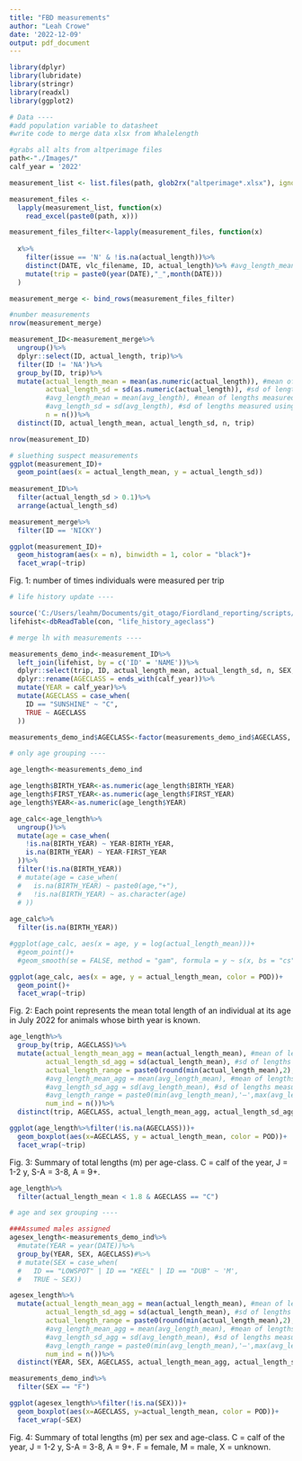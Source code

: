 ```yaml
---
title: "FBD measurements"
author: "Leah Crowe"
date: '2022-12-09'
output: pdf_document
---
```


```r
library(dplyr)
library(lubridate)
library(stringr)
library(readxl)
library(ggplot2)

# Data ----
#add population variable to datasheet
#write code to merge data xlsx from Whalelength

#grabs all alts from altperimage files
path<-"./Images/"
calf_year = '2022'

measurement_list <- list.files(path, glob2rx("altperimage*.xlsx"), ignore.case = TRUE, recursive = TRUE)

measurement_files <-
  lapply(measurement_list, function(x)
    read_excel(paste0(path, x)))

measurement_files_filter<-lapply(measurement_files, function(x)
  
  x%>%
    filter(issue == 'N' & !is.na(actual_length))%>%
    distinct(DATE, vlc_filename, ID, actual_length)%>% #avg_length_mean, avg_length_sd)
    mutate(trip = paste0(year(DATE),"_",month(DATE)))
  )

measurement_merge <- bind_rows(measurement_files_filter)

#number measurements
nrow(measurement_merge)

measurement_ID<-measurement_merge%>%
  ungroup()%>%
  dplyr::select(ID, actual_length, trip)%>%
  filter(ID != 'NA')%>%
  group_by(ID, trip)%>%
  mutate(actual_length_mean = mean(as.numeric(actual_length)), #mean of lengths measured using altitude at exact time
         actual_length_sd = sd(as.numeric(actual_length)), #sd of lengths measured using altitude at exact time
         #avg_length_mean = mean(avg_length), #mean of lengths measured using averaged altitude +/- 2 sec from exact time
         #avg_length_sd = sd(avg_length), #sd of lengths measured using averaged altitude +/- 2 sec from exact time
         n = n())%>%
  distinct(ID, actual_length_mean, actual_length_sd, n, trip)

nrow(measurement_ID)

# sluething suspect measurements
ggplot(measurement_ID)+
  geom_point(aes(x = actual_length_mean, y = actual_length_sd))
          
measurement_ID%>%
  filter(actual_length_sd > 0.1)%>%
  arrange(actual_length_sd)

measurement_merge%>%
  filter(ID == 'NICKY')
```
```r

ggplot(measurement_ID)+
  geom_histogram(aes(x = n), binwidth = 1, color = "black")+
  facet_wrap(~trip)
```
Fig. 1: number of times individuals were measured per trip
```r
# life history update ----

source('C:/Users/leahm/Documents/git_otago/Fiordland_reporting/scripts/life_history_ageclass update.R', local = TRUE, verbose = F)$value
lifehist<-dbReadTable(con, "life_history_ageclass")

# merge lh with measurements ----

measurements_demo_ind<-measurement_ID%>%
  left_join(lifehist, by = c('ID' = 'NAME'))%>%
  dplyr::select(trip, ID, actual_length_mean, actual_length_sd, n, SEX, BIRTH_YEAR, FIRST_YEAR, ends_with(calf_year), POD)%>%
  dplyr::rename(AGECLASS = ends_with(calf_year))%>%
  mutate(YEAR = calf_year)%>%
  mutate(AGECLASS = case_when(
    ID == "SUNSHINE" ~ "C",
    TRUE ~ AGECLASS
  ))

measurements_demo_ind$AGECLASS<-factor(measurements_demo_ind$AGECLASS, levels = c("C","J","S-A","A"))

# only age grouping ----

age_length<-measurements_demo_ind

age_length$BIRTH_YEAR<-as.numeric(age_length$BIRTH_YEAR)
age_length$FIRST_YEAR<-as.numeric(age_length$FIRST_YEAR)
age_length$YEAR<-as.numeric(age_length$YEAR)

age_calc<-age_length%>%
  ungroup()%>%
  mutate(age = case_when(
    !is.na(BIRTH_YEAR) ~ YEAR-BIRTH_YEAR,
    is.na(BIRTH_YEAR) ~ YEAR-FIRST_YEAR
  ))%>%
  filter(!is.na(BIRTH_YEAR))
  # mutate(age = case_when(
  #   is.na(BIRTH_YEAR) ~ paste0(age,"+"),
  #   !is.na(BIRTH_YEAR) ~ as.character(age)
  # ))
  
age_calc%>%
  filter(is.na(BIRTH_YEAR))
```
```r
#ggplot(age_calc, aes(x = age, y = log(actual_length_mean)))+
  #geom_point()+
  #geom_smooth(se = FALSE, method = "gam", formula = y ~ s(x, bs = "cs"))

ggplot(age_calc, aes(x = age, y = actual_length_mean, color = POD))+
  geom_point()+
  facet_wrap(~trip)
```
Fig. 2: Each point represents the mean total length of an individual at its age in July 2022 for animals whose birth year is known. 

```r
age_length%>%
  group_by(trip, AGECLASS)%>%
  mutate(actual_length_mean_agg = mean(actual_length_mean), #mean of lengths measured using altitude at exact time
         actual_length_sd_agg = sd(actual_length_mean), #sd of lengths measured using altitude at exact time
         actual_length_range = paste0(round(min(actual_length_mean),2),'–',round(max(actual_length_mean), 2)),
         #avg_length_mean_agg = mean(avg_length_mean), #mean of lengths measured using averaged altitude +/- 2 sec from exact time
         #avg_length_sd_agg = sd(avg_length_mean), #sd of lengths measured using averaged altitude +/- 2 sec from exact time
         #avg_length_range = paste0(min(avg_length_mean),'–',max(avg_length_mean)),
         num_ind = n())%>%
  distinct(trip, AGECLASS, actual_length_mean_agg, actual_length_sd_agg, actual_length_range, num_ind)
```
```r

ggplot(age_length%>%filter(!is.na(AGECLASS)))+
  geom_boxplot(aes(x=AGECLASS, y = actual_length_mean, color = POD))+
  facet_wrap(~trip)

```
Fig. 3: Summary of total lengths (m) per age-class. C = calf of the year, J = 1-2 y, S-A = 3-8, A = 9+.

```r

age_length%>%
  filter(actual_length_mean < 1.8 & AGECLASS == "C")

# age and sex grouping ----

###Assumed males assigned
agesex_length<-measurements_demo_ind%>%
  #mutate(YEAR = year(DATE))%>%
  group_by(YEAR, SEX, AGECLASS)#%>%
  # mutate(SEX = case_when(
  #   ID == "LOWSPOT" | ID == "KEEL" | ID == "DUB" ~ 'M',
  #   TRUE ~ SEX))

agesex_length%>%
  mutate(actual_length_mean_agg = mean(actual_length_mean), #mean of lengths measured using altitude at exact time
         actual_length_sd_agg = sd(actual_length_mean), #sd of lengths measured using altitude at exact time
         actual_length_range = paste0(round(min(actual_length_mean),2),'–',round(max(actual_length_mean), 2)),
         #avg_length_mean_agg = mean(avg_length_mean), #mean of lengths measured using averaged altitude +/- 2 sec from exact time
         #avg_length_sd_agg = sd(avg_length_mean), #sd of lengths measured using averaged altitude +/- 2 sec from exact time
         #avg_length_range = paste0(min(avg_length_mean),'–',max(avg_length_mean)),
         num_ind = n())%>%
  distinct(YEAR, SEX, AGECLASS, actual_length_mean_agg, actual_length_sd_agg, actual_length_range, num_ind)

measurements_demo_ind%>%
  filter(SEX == "F")
```
```r
ggplot(agesex_length%>%filter(!is.na(SEX)))+
  geom_boxplot(aes(x=AGECLASS, y=actual_length_mean, color = POD))+
  facet_wrap(~SEX)
```
Fig. 4: Summary of total lengths (m) per sex and age-class. C = calf of the year, J = 1-2 y, S-A = 3-8, A = 9+. F = female, M = male, X = unknown.